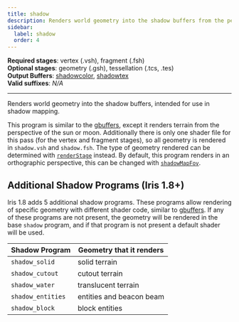 ```yaml
---
title: shadow
description: Renders world geometry into the shadow buffers from the perspective of the sun/moon, intended for use in shadow mapping.
sidebar:
  label: shadow
  order: 4
---
```


**Required stages**: vertex (.vsh), fragment (.fsh)  
**Optional stages**: geometry (.gsh), tessellation (.tcs, .tes)  
**Output Buffers**: [shadowcolor](/current/reference/buffers/shadowcolor), [shadowtex](/current/reference/buffers/shadowtex)  
**Valid suffixes**: *N/A*

-------------------------------------------------

Renders world geometry into the shadow buffers, intended for use in shadow mapping.

This program is similar to the [gbuffers](/current/reference/programs/gbuffers), except it renders terrain from the perspective of the sun or moon. Additionally there is only one shader file for this pass (for the vertex and fragment stages), so all geometry is rendered in `shadow.vsh` and `shadow.fsh`. The type of geometry rendered can be determined with [`renderStage`](/current/reference/uniforms/rendering#renderstage) instead. By default, this program renders in an orthographic perspective, this can be changed with [`shadowMapFov`](/current/reference/constants/shadowmapfov).


## Additional Shadow Programs (Iris 1.8+)
Iris 1.8 adds 5 additional shadow programs. These programs allow rendering of specific geometry with different shader code, similar to [gbuffers](/current/reference/programs/gbuffers). If any of these programs are not present, the geometry will be rendered in the base `shadow` program, and if that program is not present a default shader will be used.

| Shadow Program    | Geometry that it renders |
| ----------------- | ------------------------ |
| `shadow_solid`    | solid terrain            |
| `shadow_cutout`   | cutout terrain           |
| `shadow_water`    | translucent terrain      |
| `shadow_entities` | entities and beacon beam |
| `shadow_block`    | block entities           |